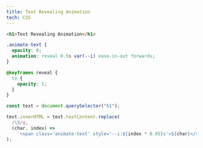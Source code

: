 ```yaml
---
title: Text Revealing Animation
tech: CSS
---
```


<Files>

<File label="index.html">

```html
<h1>Text Revealing Animation</h1>
```

</File>

<File label="style.css">

```css
.animate-text {
  opacity: 0;
  animation: reveal 0.5s var(--i) ease-in-out forwards;
}

@keyframes reveal {
  to {
    opacity: 1;
  }
}
```

</File>

<File label="app.js">

```js
const text = document.querySelector("h1");

text.innerHTML = text.textContent.replace(
  /\S/g,
  (char, index) =>
    `<span class='animate-text' style='--i:${index * 0.05}s'>${char}</span>`
);
```

</File>

</Files>

<ComponentPreview name="twitter-contents-20" />
